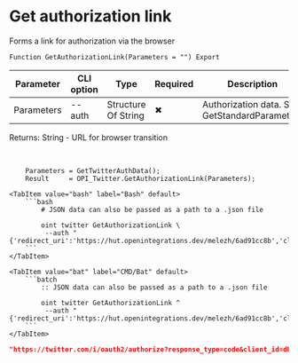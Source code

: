 ﻿---
sidebar_position: 1
description: Get authorization link and other functions to work with Twitter in the Open Integration Package, a free open-source integration library for 1C:Enterprise 8, OneScript and CLI
keywords: [1C, 1С, 1С:Enterprise, 1С:Enterprise 8.3, API, Integration, Services, Exchange, OneScript, CLI, Twitter]
---


# Get authorization link
 Forms a link for authorization via the browser



`Function GetAuthorizationLink(Parameters = "") Export`

  | Parameter | CLI option | Type | Required | Description |
  |-|-|-|-|-|
  | Parameters | --auth | Structure Of String | &#x2716; | Authorization data. See GetStandardParameters |

  
  Returns:  String - URL for browser transition

<br/>



```bsl title="1C:Enterprise/OneScript code example"
    Parameters = GetTwitterAuthData();
    Result     = OPI_Twitter.GetAuthorizationLink(Parameters);
```
 

 <Tabs>
  
    <TabItem value="bash" label="Bash" default>
        ```bash
            # JSON data can also be passed as a path to a .json file
            
            oint twitter GetAuthorizationLink \
             --auth "{'redirect_uri':'https://hut.openintegrations.dev/melezh/6ad91cc8b','client_id':'***','client_secret':'***','access_token':'***','refresh_token':'***','oauth_token':'***','oauth_token_secret':'***','oauth_consumer_key':'***','oauth_consumer_secret':'***'}"
        ```
    </TabItem>
  
    <TabItem value="bat" label="CMD/Bat" default>
        ```batch
            :: JSON data can also be passed as a path to a .json file
            
            oint twitter GetAuthorizationLink ^
             --auth "{'redirect_uri':'https://hut.openintegrations.dev/melezh/6ad91cc8b','client_id':'***','client_secret':'***','access_token':'***','refresh_token':'***','oauth_token':'***','oauth_token_secret':'***','oauth_consumer_key':'***','oauth_consumer_secret':'***'}"
        ```
    </TabItem>
</Tabs>


```json title="Result"
"https://twitter.com/i/oauth2/authorize?response_type=code&client_id=dFBPVWVadDZzeTZMeUNZaEd4Y086MTpjaQ&redirect_uri=https://hut.openintegrations.dev/melezh/6ad91cc8b&scope=tweet.read%20tweet.write%20tweet.moderate.write%20users.read%20follows.read%20follows.write%20offline.access%20space.read%20mute.read%20mute.write%20like.read%20like.write%20list.read%20list.write%20block.read%20block.write%20bookmark.read%20bookmark.write&state=state&code_challenge=challenge&code_challenge_method=plain"
```
